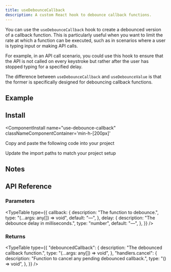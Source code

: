 ```yaml
---
title: useDebounceCallback  
description: A custom React hook to debounce callback functions.
---
```



You can use the `useDebounceCallback` hook to create a debounced version of a callback function. This is particularly useful when you want to limit the rate at which a function can be executed, such as in scenarios where a user is typing input or making API calls.

For example, in an API call scenario, you could use this hook to ensure that the API is not called on every keystroke but rather after the user has stopped typing for a specified delay.

The difference between `useDebounceCallback` and `useDebounceValue` is that the former is specifically designed for debouncing callback functions. 

## Example

<ComponentPreview
  name="use-debounce-callback-ex-01"
  classNameComponentContainer='min-h-[200px]'
/>


## Install
<ComponentInstall
  name="use-debounce-callback"
  classNameComponentContainer='min-h-[200px]'
>
<CLIInstall  name="use-debounce-callback"   />

<ManualInstall>

<Steps>

<Step>

Copy and paste the following code into your project

</Step>

<ComponentSource name="use-debounce-value"/>

<Step>

Update the import paths to match your project setup

</Step>

</Steps>


</ManualInstall>


</ComponentInstall>


## Notes


## API Reference

### Parameters

<TypeTable
  type={{
    callback: {
      description: "The function to debounce.",
      type: "(...args: any[]) => void",
      default: "—",
    },
    delay: {
      description: "The debounce delay in milliseconds.",
      type: "number",
      default: "—",
    },
  }}
/>

### Returns
<TypeTable
  type={{
    "debouncedCallback": {
      description: "The debounced callback function.",
      type: "(...args: any[]) => void",
    },
    "handlers.cancel": {
      description: "Function to cancel any pending debounced callback.",
      type: "() => void",
    },
  }}
/>